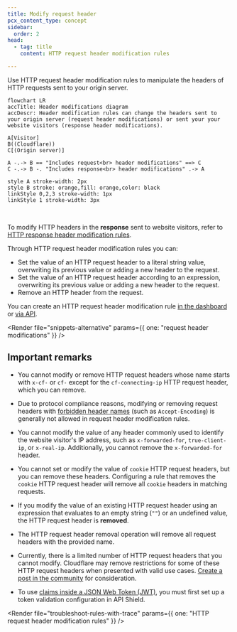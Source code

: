 ```yaml
---
title: Modify request header
pcx_content_type: concept
sidebar:
  order: 2
head:
  - tag: title
    content: HTTP request header modification rules

---
```



Use HTTP request header modification rules to manipulate the headers of HTTP requests sent to your origin server.

```mermaid
flowchart LR
accTitle: Header modifications diagram
accDescr: Header modification rules can change the headers sent to your origin server (request header modifications) or sent your your website visitors (response header modifications).

A[Visitor]
B((Cloudflare))
C[(Origin server)]

A -.-> B == "Includes request<br> header modifications" ==> C
C -.-> B -. "Includes response<br> header modifications" .-> A

style A stroke-width: 2px
style B stroke: orange,fill: orange,color: black
linkStyle 0,2,3 stroke-width: 1px
linkStyle 1 stroke-width: 3px
```

<br/>

To modify HTTP headers in the **response** sent to website visitors, refer to [HTTP response header modification rules](/rules/transform/response-header-modification/).

Through HTTP request header modification rules you can:

* Set the value of an HTTP request header to a literal string value, overwriting its previous value or adding a new header to the request.
* Set the value of an HTTP request header according to an expression, overwriting its previous value or adding a new header to the request.
* Remove an HTTP header from the request.

You can create an HTTP request header modification rule [in the dashboard](/rules/transform/request-header-modification/create-dashboard/) or [via API](/rules/transform/request-header-modification/create-api/).

<Render file="snippets-alternative" params={{ one: "request header modifications" }} /><br />

## Important remarks

* You cannot modify or remove HTTP request headers whose name starts with `x-cf-` or `cf-` except for the `cf-connecting-ip` HTTP request header, which you can remove.

* Due to protocol compliance reasons, modifying or removing request headers with [forbidden header names](https://developer.mozilla.org/en-US/docs/Glossary/Forbidden_header_name) (such as `Accept-Encoding`) is generally not allowed in request header modification rules.

* You cannot modify the value of any header commonly used to identify the website visitor's IP address, such as `x-forwarded-for`, `true-client-ip`, or `x-real-ip`. Additionally, you cannot remove the `x-forwarded-for` header.

* You cannot set or modify the value of `cookie` HTTP request headers, but you can remove these headers. Configuring a rule that removes the `cookie` HTTP request header will remove all `cookie` headers in matching requests.

* If you modify the value of an existing HTTP request header using an expression that evaluates to an empty string (`""`) or an undefined value, the HTTP request header is **removed**.

* The HTTP request header removal operation will remove all request headers with the provided name.

* Currently, there is a limited number of HTTP request headers that you cannot modify. Cloudflare may remove restrictions for some of these HTTP request headers when presented with valid use cases. [Create a post in the community](https://community.cloudflare.com) for consideration.

* To use [claims inside a JSON Web Token (JWT)](/api-shield/security/jwt-validation/transform-rules/), you must first set up a token validation configuration in API Shield.

<Render file="troubleshoot-rules-with-trace" params={{ one: "HTTP request header modification rules" }} />
